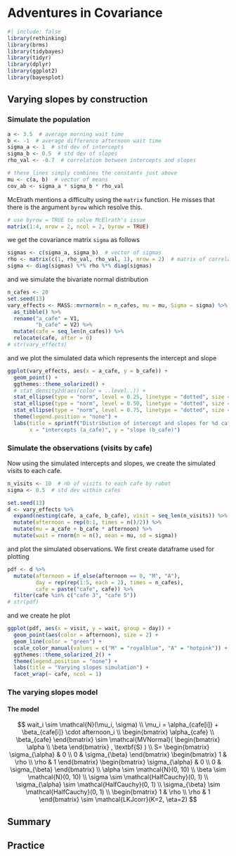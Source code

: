 # Adventures in Covariance {#Covariance}

```r
#| include: false
library(rethinking)
library(brms)
library(tidybayes)
library(tidyr)
library(dplyr)
library(ggplot2)
library(bayesplot)
```


## Varying slopes by construction

### Simulate the population

```r
a <- 3.5  # average morning wait time
b <- -1  # average difference afternoon wait time
sigma_a <- 1  # std dev of intercepts
sigma_b <- 0.5  # std dev of slopes
rho_val <- -0.7  # correlation between intercepts and slopes

# these lines simply combines the constants just above
mu <- c(a, b)  # vector of means
cov_ab <- sigma_a * sigma_b * rho_val
```

McElrath mentions a difficulty using the `matrix` function. He misses that there is the argument `byrow` which resolve this.

```r
# use byrow = TRUE to solve McElrath's issue
matrix(1:4, nrow = 2, ncol = 2, byrow = TRUE)
```

we get the covariance matrix `sigma` as follows

```r
sigmas <- c(sigma_a, sigma_b)  # vector of sigmas
rho <- matrix(c(1, rho_val, rho_val, 1), nrow = 2)  # matrix of correlation
sigma <- diag(sigmas) %*% rho %*% diag(sigmas)
```

and we simulate the bivariate normal distribution

```r
n_cafes <- 20
set.seed(13)
vary_effects <- MASS::mvrnorm(n = n_cafes, mu = mu, Sigma = sigma) %>%
  as_tibble() %>%
  rename("a_cafe" = V1,
         "b_cafe" = V2) %>%
  mutate(cafe = seq_len(n_cafes)) %>%
  relocate(cafe, after = 0)
# str(vary_effects)
```

and we plot the simulated data which represents the intercept and slope

```r
ggplot(vary_effects, aes(x = a_cafe, y = b_cafe)) +
  geom_point() +
  ggthemes::theme_solarized() +
  # stat_density2d(aes(color = ..level..)) +
  stat_ellipse(type = "norm", level = 0.25, linetype = "dotted", size = 0.25) +
  stat_ellipse(type = "norm", level = 0.50, linetype = "dotted", size = 0.25) +
  stat_ellipse(type = "norm", level = 0.75, linetype = "dotted", size = 0.25) +
  theme(legend.position = "none") +
  labs(title = sprintf("Distribution of intercept and slopes for %d cafes", n_cafes),
       x = "intercepts (a_cafe)", y = "slope (b_cafe)")
```

### Simulate the observations (visits by cafe)

Now using the simulated intercepts and slopes, we create the simulated visits to each cafe.

```r
n_visits <- 10  # nb of visits to each cafe by robot
sigma <- 0.5  # std dev within cafes

set.seed(13)
d <- vary_effects %>%
  expand(nesting(cafe, a_cafe, b_cafe), visit = seq_len(n_visits)) %>%
  mutate(afternoon = rep(0:1, times = n()/2)) %>%
  mutate(mu = a_cafe + b_cafe * afternoon) %>%
  mutate(wait = rnorm(n = n(), mean = mu, sd = sigma))
```

and plot the simulated observations. We first create dataframe used for plotting

```r
pdf <- d %>%
  mutate(afternoon = if_else(afternoon == 0, "M", "A"),
         day = rep(rep(1:5, each = 2), times = n_cafes),
         cafe = paste("cafe", cafe)) %>%
  filter(cafe %in% c("cafe 3", "cafe 5"))
# str(pdf)
```

and we create he plot

```r
ggplot(pdf, aes(x = visit, y = wait, group = day)) +
  geom_point(aes(color = afternoon), size = 2) +
  geom_line(color = "green") +
  scale_color_manual(values = c("M" = "royalblue", "A" = "hotpink")) +
  ggthemes::theme_solarized_2() +
  theme(legend.position = "none") +
  labs(title = "Varying slopes simulation") +
  facet_wrap(~ cafe, ncol = 1)
```

### The varying slopes model

#### The model

$$
wait_i \sim \mathcal{N}(\mu_i, \sigma) \\
\mu_i = \alpha_{cafe[i]} + \beta_{cafe[i]} \cdot afternoon_i \\
\begin{bmatrix}
\alpha_{cafe} \\
\beta_{cafe}
\end{bmatrix}
\sim
\mathcal{MVNormal}(
\begin{bmatrix}
\alpha \\
\beta
\end{bmatrix}
,
\textbf{S}
) \\
S=
\begin{bmatrix}
\sigma_{\alpha} & 0 \\
0 & \sigma_{\beta}
\end{bmatrix}
\begin{bmatrix}
1 & \rho \\
\rho & 1
\end{bmatrix}
\begin{bmatrix}
\sigma_{\alpha} & 0 \\
0 & \sigma_{\beta}
\end{bmatrix} \\
\alpha \sim \mathcal{N}(0, 10) \\
\beta \sim \mathcal{N}(0, 10) \\
\sigma \sim \mathcal{HalfCauchy}(0, 1) \\
\sigma_{\alpha} \sim \mathcal{HalfCauchy}(0, 1) \\
\sigma_{\beta} \sim \mathcal{HalfCauchy}(0, 1) \\
\begin{bmatrix}
1 & \rho \\
\rho & 1
\end{bmatrix} \sim \mathcal{LKJcorr}(K=2, \eta=2)
$$


## Summary

## Practice

